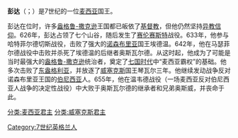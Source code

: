{{expand|time=2015-02-18T15:26:29+00:00}}
{{unreferenced|time=2014-10-20T02:40:29+00:00}}
{{Infobox royalty
| type = monarch
| name = 彭达
| succession = [[麦西亚君主列表|麦西亚国王]]
| image = Penda of Mercia.jpg|200px
| caption = [[伍斯特大教堂|伍斯特大教堂]]的彩色玻璃窗，描绘彭达死于温韦德战役
| reign = 約626年－655年
| predecessor = [[凯尔_(麦西亚)|凯尔]]
| successor =  [[皮达_(麦西亚)|皮达]]
| 家族 = [[Iclingas|Iclingas]]
| house-type = 王朝
| spouse = Cynewise
| issue = [[皮达_(麦西亚)|皮达]]<br />[[伍尔夫希尔_(麦西亚)|伍尔夫希尔]]<br />[[埃塞尔雷德一世_(麦西亚)|埃塞尔雷德一世]]<br />[[Kyneburga,_Kyneswide_and_Tibba#Kyneburga_and_Kynewide|基内伯]]<br />[[Kyneburga,_Kyneswide_and_Tibba#Kyneburga_and_Kynewide|基内斯威斯]]<br />[[Merewalh|Merewalh]]
| father = [[皮巴_(麦西亚)|皮巴]]
| death_date = 655年11月15日
| burial = 
}}
'''彭达'''（{{lang-ang|Penda}}；{{bd|？||655年|11月15日}}）是7世纪的一位[[麦西亚王国|麦西亚]]国王。

彭达在位时，许多[[盎格鲁-撒克逊|盎格鲁-撒克逊]]王国都已皈依了[[基督教|基督教]]，但他仍然坚持[[异教信仰|异教信仰]]。626年，彭达占领了七个山谷，随后发生了[[赛伦赛斯特|赛伦赛斯特]]战役。633年，他参与哈特菲尔德切斯战役，击败了强大的[[诺森布里亚|诺森布里亚]]国王埃德温。642年，他在马瑟菲尔德战役中击败并杀死了埃德温的后继者奥斯瓦尔德。从这时起，他成为了可能是当时最强大的[[盎格鲁-撒克逊英格兰|盎格鲁-撒克逊]]统治者，奠定了[[七国时代|七国时代]]中“麦西亚霸权”的基础。他多次击败了[[东盎格利亚|东盎格利亚]]，并放逐了[[威塞克斯|威塞克斯]]国王琴瓦尔三年。他继续发动战争反对诺森布里亚王国的[[伯尼西亚|伯尼西亚]]人。655年，他在温韦德战役（一场麦西亚反对伯尼西亚人战争的决定性战役）中大败于奥斯瓦尔德的继承者和兄弟奥斯威，并丧命于此。

{{麦西亚君主}}
{{威塞克斯君主}}
[[分类:麦西亚君主|分类:麦西亚君主]]
[[分类:威塞克斯君主|分类:威塞克斯君主]]
[[Category:7世纪英格兰人|Category:7世纪英格兰人]]